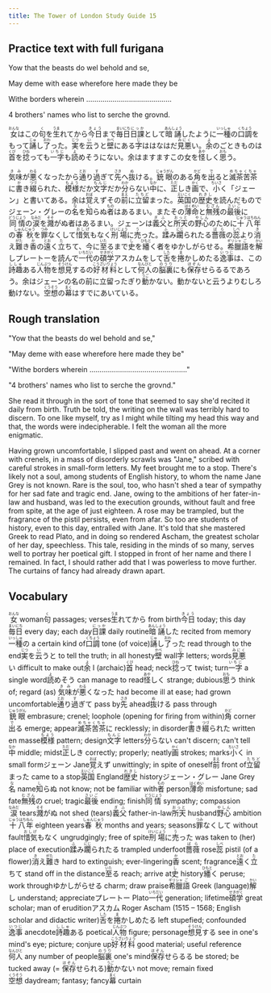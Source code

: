 ```yaml
---
title: The Tower of London Study Guide 15
---
```


## Practice text with full furigana

<p>Yow that the beasts do wel behold and se,</p>
<p>May deme with ease wherefore here made they be</p>
<p>Withe borders wherein ……………………………………</p>
<p>4 brothers' names who list to serche the grovnd.</p>
<p>
<ruby><rb>女</rb><rt>おんな</rt></ruby>はこの<ruby><rb>句</rb><rt>く</rt></ruby>を<ruby><rb>生</rb><rt>うま</rt></ruby>れてから<ruby><rb>今日</rb><rt>きょう</rt></ruby>まで<ruby><rb>毎日</rb><rt>まいにち</rt></ruby><ruby><rb>日課</rb><rt>にっか</rt></ruby>として<ruby><rb>暗誦</rb><rt>あんしょう</rt></ruby>したように<ruby><rb>一種</rb><rt>いっしゅ</rt></ruby>の<ruby><rb>口調</rb><rt>くちょう</rt></ruby>をもって<ruby><rb>誦</rb><rt>じゅ</rt></ruby>し<ruby><rb>了</rb><rt>おわ</rt></ruby>った。<ruby><rb>実</rb><rt>じつ</rt></ruby>を<ruby><rb>云</rb><rt>い</rt></ruby>うと<ruby><rb>壁</rb><rt>かべ</rt></ruby>にある<ruby><rb>字</rb><rt>じ</rt></ruby>ははなはだ<ruby><rb>見悪</rb><rt>みにく</rt></ruby>い。<ruby><rb>余</rb><rt>よ</rt></ruby>のごときものは<ruby><rb>首</rb><rt>くび</rt></ruby>を<ruby><rb>捻</rb><rt>ひね</rt></ruby>っても<ruby><rb>一字</rb><rt>いちじ</rt></ruby>も<ruby><rb>読</rb><rt>よ</rt></ruby>めそうにない。余はますますこの女を<ruby><rb>怪</rb><rt>あや</rt></ruby>しく<ruby><rb>思</rb><rt>おも</rt></ruby>う。
</p>

<p>
<ruby><rb>気味</rb><rt>きみ</rt></ruby>が<ruby><rb>悪</rb><rt>わる</rt></ruby>くなったから<ruby><rb>通</rb><rt>とお</rt></ruby>り<ruby><rb>過</rb><rt>す</rt></ruby>ぎて<ruby><rb>先</rb><rt>さき</rt></ruby>へ<ruby><rb>抜</rb><rt>ぬ</rt></ruby>ける。<ruby><rb>銃眼</rb><rt>じゅうがん</rt></ruby>のある<ruby><rb>角</rb><rt>かど</rt></ruby>を<ruby><rb>出</rb><rt>で</rt></ruby>ると<ruby><rb>滅茶苦茶</rb><rt>めちゃくちゃ</rt></ruby>に<ruby><rb>書</rb><rt>か</rt></ruby>き<ruby><rb>綴</rb><rt>つづ</rt></ruby>られた、<ruby><rb>模様</rb><rt>もよう</rt></ruby>だか<ruby><rb>文字</rb><rt>もんじ</rt></ruby>だか<ruby><rb>分</rb><rt>わか</rt></ruby>らない<ruby><rb>中</rb><rt>なか</rt></ruby>に、<ruby><rb>正</rb><rt>ただ</rt></ruby>しき<ruby><rb>画</rb><rt>かく</rt></ruby>で、<ruby><rb>小</rb><rt>ちいさ</rt></ruby>く「ジェーン」と書いてある。余は<ruby><rb>覚</rb><rt>おぼ</rt></ruby>えずその<ruby><rb>前</rb><rt>まえ</rt></ruby>に<ruby><rb>立留</rb><rt>たちど</rt></ruby>まった。<ruby><rb>英国</rb><rt>えいこく</rt></ruby>の<ruby><rb>歴史</rb><rt>れきし</rt></ruby>を読んだものでジェーン・グレーの<ruby><rb>名</rb><rt>な</rt></ruby>を<ruby><rb>知</rb><rt>し</rt></ruby>らぬ<ruby><rb>者</rb><rt>もの</rt></ruby>はあるまい。またその<ruby><rb>薄命</rb><rt>はくめい</rt></ruby>と<ruby><rb>無残</rb><rt>むざん</rt></ruby>の<ruby><rb>最後</rb><rt>さいご</rt></ruby>に<ruby><rb>同情</rb><rt>どうじょう</rt></ruby>の<ruby><rb>涙</rb><rt>なみだ</rt></ruby>を<ruby><rb>濺</rb><rt>そそ</rt></ruby>がぬ者はあるまい。ジェーンは<ruby><rb>義父</rb><rt>ぎふ</rt></ruby>と<ruby><rb>所天</rb><rt>おっと</rt></ruby>の<ruby><rb>野心</rb><rt>やしん</rt></ruby>のために<ruby><rb>十八</rb><rt>じゅうはち</rt></ruby><ruby><rb>年</rb><rt>ねん</rt></ruby>の<ruby><rb>春秋</rb><rt>しゅんじゅう</rt></ruby>を<ruby><rb>罪</rb><rt>つみ</rt></ruby>なくして<ruby><rb>惜気</rb><rt>おしげ</rt></ruby>もなく<ruby><rb>刑場</rb><rt>けいじょう</rt></ruby>に<ruby><rb>売</rb><rt>う</rt></ruby>った。<ruby><rb>蹂</rb><rt>ふ</rt></ruby>み<ruby><rb>躙</rb><rt>にじ</rt></ruby>られたる<ruby><rb>薔薇</rb><rt>ばら</rt></ruby>の<ruby><rb>蕊</rb><rt>しべ</rt></ruby>より<ruby><rb>消</rb><rt>き</rt></ruby>え<ruby><rb>難</rb><rt>がた</rt></ruby>き<ruby><rb>香</rb><rt>か</rt></ruby>の<ruby><rb>遠</rb><rt>とお</rt></ruby>く<ruby><rb>立</rb><rt>た</rt></ruby>ちて、今に<ruby><rb>至</rb><rt>いた</rt></ruby>るまで<ruby><rb>史</rb><rt>し</rt></ruby>を<ruby><rb>繙</rb><rt>ひもと</rt></ruby>く者をゆかしがらせる。<ruby><rb>希臘</rb><rt>ギリシャ</rt></ruby><ruby><rb>語</rb><rt>ご</rt></ruby>を<ruby><rb>解</rb><rt>かい</rt></ruby>しプレートーを読んで<ruby><rb>一代</rb><rt>いちだい</rt></ruby>の<ruby><rb>碩学</rb><rt>せきがく</rt></ruby>アスカムをして<ruby><rb>舌</rb><rt>した</rt></ruby>を<ruby><rb>捲</rb><rt>ま</rt></ruby>かしめたる<ruby><rb>逸事</rb><rt>いつじ</rt></ruby>は、この<ruby><rb>詩趣</rb><rt>ししゅ</rt></ruby>ある<ruby><rb>人物</rb><rt>じんぶつ</rt></ruby>を<ruby><rb>想見</rb><rt>そうけん</rt></ruby>するの<ruby><rb>好材料</rb><rt>こうざいりょう</rt></ruby>として<ruby><rb>何人</rb><rt>なんびと</rt></ruby>の<ruby><rb>脳裏</rb><rt>のうり</rt></ruby>にも<ruby><rb>保存</rb><rt>ほぞん</rt></ruby>せらるるであろう。余はジェーンの名の前に立留ったぎり<ruby><rb>動</rb><rt>うご</rt></ruby>かない。動かないと云うよりむしろ動けない。<ruby><rb>空想</rb><rt>くうそう</rt></ruby>の<ruby><rb>幕</rb><rt>まく</rt></ruby>はすでにあいている。
</p>


## Rough translation

"Yow that the beasts do wel behold and se,"

"May deme with ease wherefore here made they be"

"Withe borders wherein ................................................"

"4 brothers' names who list to serche the grovnd."

She read it through in the sort of tone that seemed to say she'd recited it daily from birth. Truth be told, the writing on the wall was terribly hard to discern. To one like myself, try as I might while tilting my head this way and that, the words were indecipherable. I felt the woman all the more enigmatic.

Having grown uncomfortable, I slipped past and went on ahead. At a corner with crenels, in a mass of disorderly scrawls was "Jane," scribed with careful strokes in small-form letters. My feet brought me to a stop. There's likely not a soul, among students of English history, to whom the name Jane Grey is not known. Rare is the soul, too, who hasn't shed a tear of sympathy for her sad fate and tragic end. Jane, owing to the ambitions of her fater-in-law and husband, was led to the execution grounds, without fault and free from spite, at the age of just eighteen. A rose may be trampled, but the fragrance of the pistil persists, even from afar. So too are students of history, even to this day, entralled with Jane. It's told that she mastered Greek to read Plato, and in doing so rendered Ascham, the greatest scholar of her day, speechless. This tale, residing in the minds of so many, serves well to portray her poetical gift. I stopped in front of her name and there I remained. In fact, I should rather add that I was powerless to move further. The curtains of fancy had already drawn apart.   


## Vocabulary

<p>
<span class="vocabstudy"><ruby><rb>女</rb><rt>おんな</rt></ruby>&nbsp;woman</span><span class="vocabstudy"><ruby><rb>句</rb><rt>く</rt></ruby>&nbsp;passages; verses</span><span class="vocabstudy"><ruby><rb>生</rb><rt>うま</rt></ruby>れてから&nbsp;from birth</span><span class="vocabstudy"><ruby><rb>今日</rb><rt>きょう</rt></ruby>&nbsp;today; this day</span><span class="vocabstudy"><ruby><rb>毎日</rb><rt>まいにち</rt></ruby>&nbsp;every day; each day</span><span class="vocabstudy"><ruby><rb>日課</rb><rt>にっか</rt></ruby>&nbsp;daily routine</span><span class="vocabstudy"><ruby><rb>暗誦</rb><rt>あんしょう</rt></ruby>した&nbsp;recited from memory</span><span class="vocabstudy"><ruby><rb>一種</rb><rt>いっしゅ</rt></ruby>の&nbsp;a certain kind of</span><span class="vocabstudy"><ruby><rb>口調</rb><rt>くちょう</rt></ruby>&nbsp;tone (of voice)</span><span class="vocabstudy"><ruby><rb>誦</rb><rt>じゅ</rt></ruby>し<ruby><rb>了</rb><rt>おわ</rt></ruby>った&nbsp;read through to the end</span><span class="vocabstudy"><ruby><rb>実</rb><rt>じつ</rt></ruby>を<ruby><rb>云</rb><rt>い</rt></ruby>うと&nbsp;to tell the truth; in all honesty</span><span class="vocabstudy"><ruby><rb>壁</rb><rt>かべ</rt></ruby>&nbsp;wall</span><span class="vocabstudy"><ruby><rb>字</rb><rt>じ</rt></ruby>&nbsp;letters; words</span><span class="vocabstudy"><ruby><rb>見悪</rb><rt>みにく</rt></ruby>い&nbsp;difficult to make out</span><span class="vocabstudy"><ruby><rb>余</rb><rt>よ</rt></ruby>&nbsp;I (archaic)</span><span class="vocabstudy"><ruby><rb>首</rb><rt>くび</rt></ruby>&nbsp;head; neck</span><span class="vocabstudy"><ruby><rb>捻</rb><rt>ひね</rt></ruby>って&nbsp;twist; turn</span><span class="vocabstudy"><ruby><rb>一字</rb><rt>いちじ</rt></ruby>&nbsp;a single word</span><span class="vocabstudy"><ruby><rb>読</rb><rt>よ</rt></ruby>めそう&nbsp;can manage to read</span><span class="vocabstudy"><ruby><rb>怪</rb><rt>あや</rt></ruby>しく&nbsp;strange; dubious</span><span class="vocabstudy"><ruby><rb>思</rb><rt>おも</rt></ruby>う&nbsp;think of; regard (as)</span>
<span class="vocabstudy"><ruby><rb>気味</rb><rt>きみ</rt></ruby>が<ruby><rb>悪</rb><rt>わる</rt></ruby>くなった&nbsp;had become ill at ease; had grown uncomfortable</span><span class="vocabstudy"><ruby><rb>通</rb><rt>とお</rt></ruby>り<ruby><rb>過</rb><rt>す</rt></ruby>ぎて&nbsp;pass by</span><span class="vocabstudy"><ruby><rb>先</rb><rt>さき</rt></ruby>&nbsp;ahead</span><span class="vocabstudy"><ruby><rb>抜</rb><rt>ぬ</rt></ruby>ける&nbsp;pass through</span><span class="vocabstudy"><ruby><rb>銃眼</rb><rt>じゅうがん</rt></ruby>&nbsp;embrasure; crenel; loophole (opening for firing from within)</span><span class="vocabstudy"><ruby><rb>角</rb><rt>かど</rt></ruby>&nbsp;corner</span><span class="vocabstudy"><ruby><rb>出</rb><rt>で</rt></ruby>る&nbsp;emerge; appear</span><span class="vocabstudy"><ruby><rb>滅茶苦茶</rb><rt>めちゃくちゃ</rt></ruby>に&nbsp;recklessly; in disorder</span><span class="vocabstudy"><ruby><rb>書</rb><rt>か</rt></ruby>き<ruby><rb>綴</rb><rt>つづ</rt></ruby>られた&nbsp;written en masse</span><span class="vocabstudy"><ruby><rb>模様</rb><rt>もよう</rt></ruby>&nbsp;pattern; design</span><span class="vocabstudy"><ruby><rb>文字</rb><rt>もんじ</rt></ruby>&nbsp;letters</span><span class="vocabstudy"><ruby><rb>分</rb><rt>わか</rt></ruby>らない&nbsp;can't discern; can't tell</span><span class="vocabstudy"><ruby><rb>中</rb><rt>なか</rt></ruby>&nbsp;middle; midst</span><span class="vocabstudy"><ruby><rb>正</rb><rt>ただ</rt></ruby>しき&nbsp;correctly; properly; neatly</span><span class="vocabstudy"><ruby><rb>画</rb><rt>かく</rt></ruby>&nbsp;strokes; marks</span><span class="vocabstudy"><ruby><rb>小</rb><rt>ちいさ</rt></ruby>く&nbsp;in small form</span><span class="vocabstudy">ジェーン&nbsp;Jane</span><span class="vocabstudy"><ruby><rb>覚</rb><rt>おぼ</rt></ruby>えず&nbsp;unwittingly; in spite of oneself</span><span class="vocabstudy"><ruby><rb>前</rb><rt>まえ</rt></ruby>&nbsp;front of</span><span class="vocabstudy"><ruby><rb>立留</rb><rt>たちど</rt></ruby>まった&nbsp;came to a stop</span><span class="vocabstudy"><ruby><rb>英国</rb><rt>えいこく</rt></ruby>&nbsp;England</span><span class="vocabstudy"><ruby><rb>歴史</rb><rt>れきし</rt></ruby>&nbsp;history</span><span class="vocabstudy">ジェーン・グレー&nbsp;Jane Grey</span><span class="vocabstudy"><ruby><rb>名</rb><rt>な</rt></ruby>&nbsp;name</span><span class="vocabstudy"><ruby><rb>知</rb><rt>し</rt></ruby>らぬ&nbsp;not know; not be familiar with</span><span class="vocabstudy"><ruby><rb>者</rb><rt>もの</rt></ruby>&nbsp;person</span><span class="vocabstudy"><ruby><rb>薄命</rb><rt>はくめい</rt></ruby>&nbsp;misfortune; sad fate</span><span class="vocabstudy"><ruby><rb>無残</rb><rt>むざん</rt></ruby>の&nbsp;cruel; tragic</span><span class="vocabstudy"><ruby><rb>最後</rb><rt>さいご</rt></ruby>&nbsp;ending; finish</span><span class="vocabstudy"><ruby><rb>同情</rb><rt>どうじょう</rt></ruby>&nbsp;sympathy; compassion</span><span class="vocabstudy"><ruby><rb>涙</rb><rt>なみだ</rt></ruby>&nbsp;tears</span><span class="vocabstudy"><ruby><rb>濺</rb><rt>そそ</rt></ruby>がぬ&nbsp;not shed (tears)</span><span class="vocabstudy"><ruby><rb>義父</rb><rt>ぎふ</rt></ruby>&nbsp;father-in-law</span><span class="vocabstudy"><ruby><rb>所天</rb><rt>おっと</rt></ruby>&nbsp;husband</span><span class="vocabstudy"><ruby><rb>野心</rb><rt>やしん</rt></ruby>&nbsp;ambition</span><span class="vocabstudy"><ruby><rb>十八</rb><rt>じゅうはち</rt></ruby><ruby><rb>年</rb><rt>ねん</rt></ruby>&nbsp;eighteen years</span><span class="vocabstudy"><ruby><rb>春秋</rb><rt>しゅんじゅう</rt></ruby>&nbsp;months and years; seasons</span><span class="vocabstudy"><ruby><rb>罪</rb><rt>つみ</rt></ruby>なくして&nbsp;without fault</span><span class="vocabstudy"><ruby><rb>惜気</rb><rt>おしげ</rt></ruby>もなく&nbsp;ungrudgingly; free of spite</span><span class="vocabstudy"><ruby><rb>刑場</rb><rt>けいじょう</rt></ruby>に<ruby><rb>売</rb><rt>う</rt></ruby>った&nbsp;was taken to (her) place of execution</span><span class="vocabstudy"><ruby><rb>蹂</rb><rt>ふ</rt></ruby>み<ruby><rb>躙</rb><rt>にじ</rt></ruby>られたる&nbsp;trampled underfoot</span><span class="vocabstudy"><ruby><rb>薔薇</rb><rt>ばら</rt></ruby>&nbsp;rose</span><span class="vocabstudy"><ruby><rb>蕊</rb><rt>しべ</rt></ruby>&nbsp;pistil (of a flower)</span><span class="vocabstudy"><ruby><rb>消</rb><rt>き</rt></ruby>え<ruby><rb>難</rb><rt>がた</rt></ruby>き&nbsp;hard to extinguish; ever-lingering</span><span class="vocabstudy"><ruby><rb>香</rb><rt>か</rt></ruby>&nbsp;scent; fragrance</span><span class="vocabstudy"><ruby><rb>遠</rb><rt>とお</rt></ruby>く<ruby><rb>立</rb><rt>た</rt></ruby>ちて&nbsp;stand off in the distance</span><span class="vocabstudy"><ruby><rb>至</rb><rt>いた</rt></ruby>る&nbsp;reach; arrive at</span><span class="vocabstudy"><ruby><rb>史</rb><rt>し</rt></ruby>&nbsp;history</span><span class="vocabstudy"><ruby><rb>繙</rb><rt>ひもと</rt></ruby>く&nbsp;peruse; work through</span><span class="vocabstudy">ゆかしがらせる&nbsp;charm; draw praise</span><span class="vocabstudy"><ruby><rb>希臘</rb><rt>ギリシャ</rt></ruby><ruby><rb>語</rb><rt>ご</rt></ruby>&nbsp;Greek (language)</span><span class="vocabstudy"><ruby><rb>解</rb><rt>かい</rt></ruby>し&nbsp;understand; appreciate</span><span class="vocabstudy">プレートー&nbsp;Plato</span><span class="vocabstudy"><ruby><rb>一代</rb><rt>いちだい</rt></ruby>&nbsp;generation; lifetime</span><span class="vocabstudy"><ruby><rb>碩学</rb><rt>せきがく</rt></ruby>&nbsp;great scholar; man of erudition</span><span class="vocabstudy">アスカム&nbsp;Roger Ascham (1515 – 1568; English scholar and didactic writer)</span><span class="vocabstudy"><ruby><rb>舌</rb><rt>した</rt></ruby>を<ruby><rb>捲</rb><rt>ま</rt></ruby>かしめたる&nbsp;left stupefied; confounded</span><span class="vocabstudy"><ruby><rb>逸事</rb><rt>いつじ</rt></ruby>&nbsp;anecdote</span><span class="vocabstudy"><ruby><rb>詩趣</rb><rt>ししゅ</rt></ruby>ある&nbsp;poetical</span><span class="vocabstudy"><ruby><rb>人物</rb><rt>じんぶつ</rt></ruby>&nbsp;figure; personage</span><span class="vocabstudy"><ruby><rb>想見</rb><rt>そうけん</rt></ruby>する&nbsp;see in one's mind's eye; picture; conjure up</span><span class="vocabstudy"><ruby><rb>好材料</rb><rt>こうざいりょう</rt></ruby>&nbsp;good material; useful reference</span><span class="vocabstudy"><ruby><rb>何人</rb><rt>なんびと</rt></ruby>&nbsp;any number of people</span><span class="vocabstudy"><ruby><rb>脳裏</rb><rt>のうり</rt></ruby>&nbsp;one's mind</span><span class="vocabstudy"><ruby><rb>保存</rb><rt>ほぞん</rt></ruby>せらるる&nbsp;be stored; be tucked away (= <ruby><rb>保存</rb><rt>ほぞん</rt></ruby>せられる)</span><span class="vocabstudy"><ruby><rb>動</rb><rt>うご</rt></ruby>かない&nbsp;not move; remain fixed</span><span class="vocabstudy"><ruby><rb>空想</rb><rt>くうそう</rt></ruby>&nbsp;daydream; fantasy; fancy</span><span class="vocabstudy"><ruby><rb>幕</rb><rt>まく</rt></ruby>&nbsp;curtain</span>
</p>
